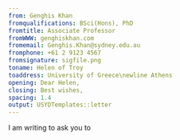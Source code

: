 ```yaml
---
from: Genghis Khan
fromqualifications: BSci(Hons), PhD
fromtitle: Associate Professor
fromWWW: genghiskhan.com
fromemail: Genghis.Khan@sydney.edu.au
fromphone: +61 2 9123 4567
fromsignature: sigfile.png
toname: Helen of Troy
toaddress: University of Greece\newline Athens
opening: Dear Helen,
closing: Best wishes,
spacing: 1.4
output: USYDTemplates::letter
---
```


<!-- 
The template is originally written by Rob J Hyndman. 
https://github.com/robjhyndman/MonashEBSTemplates

The difference lies in the change to USYD branding. 
--> 

I am writing to ask you to \dots


